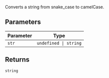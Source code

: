 Converts a string from snake_case to camelCase.

## Parameters

| Parameter | Type                             |
| --------- | -------------------------------- |
| `str`     | <code>undefined \| string</code> |

## Returns

`string`
